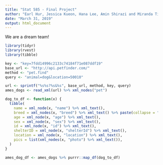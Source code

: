 ```yaml
---
title: "Stat 585 - Final Project"
author: "Earl Hur, Jessica Kueon, Hana Lee, Amin Shirazi and Miranda Tilton"
date: "March 31, 2019"
output: html_document
---
```


We are a dream team!

```r
library(tidyr)
library(rvest)
library(tibble)

key <- "key=7fdd14996c2133c74184f71e087ddf19"
base_url <- "http://api.petfinder.com/"
method <- "pet.find"
query <- "animal=dog&location=50010"

url <- sprintf("%s%s?%s&%s", base_url, method, key, query)
ames_dogs <- read_xml(url) %>% xml_nodes("pet")

dog_to_df <- function(x) {
  tibble(
    name = xml_node(x, "name") %>% xml_text(),
    breed = xml_nodes(x, "breed") %>% xml_text() %>% paste(collapse = ", "),
    age = xml_node(x, "age") %>% xml_text(),
    sex = xml_node(x, "sex") %>% xml_text(),
    id = xml_node(x, "id") %>% xml_text(),
    shelterID = xml_node(x, "shelterId") %>% xml_text(),
    location = xml_node(x, "location") %>% xml_text(),
    pics = list(xml_nodes(x, "photo") %>% xml_text()),
  )
}

ames_dog_df <- ames_dogs %>% purrr::map_df(dog_to_df)

```

